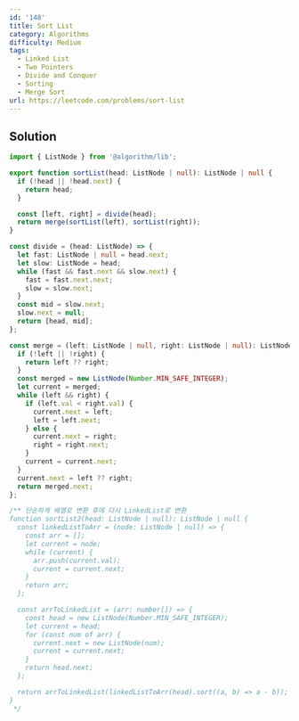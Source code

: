 ```yaml
---
id: '148'
title: Sort List
category: Algorithms
difficulty: Medium
tags:
  - Linked List
  - Two Pointers
  - Divide and Conquer
  - Sorting
  - Merge Sort
url: https://leetcode.com/problems/sort-list
---
```


## Solution

```typescript filename="solution.ts" copy
import { ListNode } from '@algorithm/lib';

export function sortList(head: ListNode | null): ListNode | null {
  if (!head || !head.next) {
    return head;
  }

  const [left, right] = divide(head);
  return merge(sortList(left), sortList(right));
}

const divide = (head: ListNode) => {
  let fast: ListNode | null = head.next;
  let slow: ListNode = head;
  while (fast && fast.next && slow.next) {
    fast = fast.next.next;
    slow = slow.next;
  }
  const mid = slow.next;
  slow.next = null;
  return [head, mid];
};

const merge = (left: ListNode | null, right: ListNode | null): ListNode | null => {
  if (!left || !right) {
    return left ?? right;
  }
  const merged = new ListNode(Number.MIN_SAFE_INTEGER);
  let current = merged;
  while (left && right) {
    if (left.val < right.val) {
      current.next = left;
      left = left.next;
    } else {
      current.next = right;
      right = right.next;
    }
    current = current.next;
  }
  current.next = left ?? right;
  return merged.next;
};

/** 단순하게 배열로 변환 후에 다시 LinkedList로 변환
function sortList2(head: ListNode | null): ListNode | null {
  const linkedListToArr = (node: ListNode | null) => {
    const arr = [];
    let current = node;
    while (current) {
      arr.push(current.val);
      current = current.next;
    }
    return arr;
  };

  const arrToLinkedList = (arr: number[]) => {
    const head = new ListNode(Number.MIN_SAFE_INTEGER);
    let current = head;
    for (const num of arr) {
      current.next = new ListNode(num);
      current = current.next;
    }
    return head.next;
  };

  return arrToLinkedList(linkedListToArr(head).sort((a, b) => a - b));
}
 */
```
